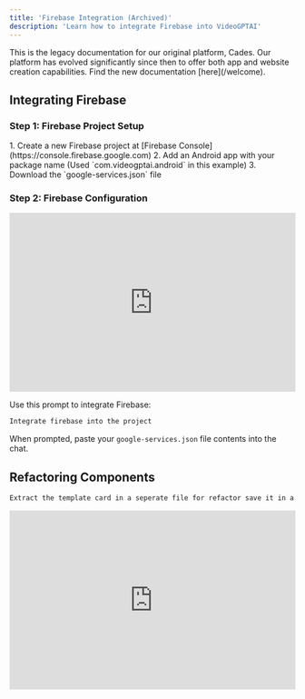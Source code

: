 ```yaml
---
title: 'Firebase Integration (Archived)'
description: 'Learn how to integrate Firebase into VideoGPTAI'
---
```


<Note>
  This is the legacy documentation for our original platform, Cades. Our platform has evolved significantly since then to offer both app and website creation capabilities. Find the new documentation [here](/welcome).
</Note>

## Integrating Firebase
### Step 1: Firebase Project Setup

<Steps>
  1. Create a new Firebase project at [Firebase Console](https://console.firebase.google.com)
  2. Add an Android app with your package name (Used `com.videogptai.android` in this example)
  3. Download the `google-services.json` file
</Steps>

### Step 2: Firebase Configuration

<iframe
  width="100%"
  height="315"
  src="https://www.youtube.com/embed/QMScKXX97as"
  title="YouTube video player"
  frameborder="0"
  allow="accelerometer; autoplay; clipboard-write; encrypted-media; gyroscope; picture-in-picture"
  allowFullScreen
></iframe>

Use this prompt to integrate Firebase:

```bash
Integrate firebase into the project
```

When prompted, paste your `google-services.json` file contents into the chat.

## Refactoring Components

```bash
Extract the template card in a seperate file for refactor save it in a components folder
```
<iframe
  width="100%"
  height="315"
  src="https://www.youtube.com/embed/y6ZyjQg24f8"
  title="YouTube video player"
  frameborder="0"
  allow="accelerometer; autoplay; clipboard-write; encrypted-media; gyroscope; picture-in-picture"
  allowFullScreen
></iframe>
